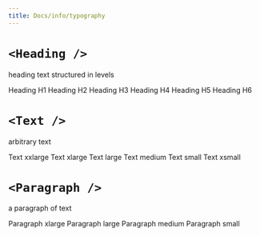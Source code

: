 ```yaml
---
title: Docs/info/typography
---
```


# `<Heading />`
heading text structured in levels

<Playground>
  <Story name="Heading 1">
    <Heading level={1}>
      Heading H1
    </Heading>
  </Story> 
  <Story name="Heading 2">
    <Heading level={2}>
      Heading H2
    </Heading>
  </Story>
  <Story name="Heading 3">
    <Heading level={3}>
      Heading H3
    </Heading>
  </Story>
  <Story name="Heading 4">
    <Heading level={4}>
      Heading H4
    </Heading>
  </Story>
  <Story name="Heading 5">
    <Heading level={5}>
      Heading H5
    </Heading> 
  </Story>
  <Story name="Heading 6">
    <Heading level={6}>
      Heading H6
    </Heading> 
  </Story> 
</Playground>    

# `<Text />`
arbitrary text

<Playground>
  <Story name="Text xxlarge">
    <Text size='xxlarge'>Text xxlarge</Text>
  </Story>
  <Story name="Text xlarge">
    <Text size='xlarge'>Text xlarge</Text>
  </Story> 
  <Story name="Text large">
    <Text size='large'>Text large</Text>
  </Story> 
  <Story name="Text medium">
    <Text size='medium'>Text medium</Text>
  </Story> 
  <Story name="Text small">
    <Text size='small'>Text small</Text>
  </Story> 
  <Story name="Text xsmall">
    <Text size='xsmall'>Text xsmall</Text>
  </Story>
  
</Playground>

# `<Paragraph />`
a paragraph of text

<Playground>
  <Story name="Paragraph xlarge">
    <Paragraph size='xlarge'>Paragraph xlarge</Paragraph>
  </Story> 
  <Story name="Paragraph large">
    <Paragraph size='large'>Paragraph large</Paragraph>
  </Story> 
  <Story name="Paragraph medium">
    <Paragraph size='medium'>Paragraph medium</Paragraph>
  </Story> 
  <Story name="Paragraph small">
    <Paragraph size='small'>Paragraph small</Paragraph>
  </Story> 
</Playground>
